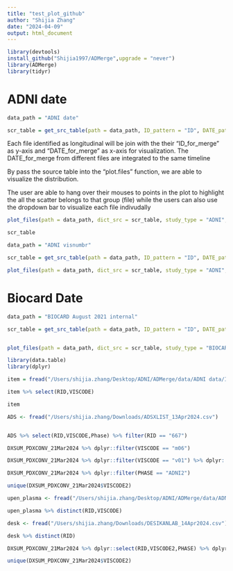 ```yaml
---
title: "test_plot_github"
author: "Shijia Zhang"
date: "2024-04-09"
output: html_document
---
```


```r
library(devtools)
install_github("Shijia1997/ADMerge",upgrade = "never")
library(ADMerge)
library(tidyr)
```

# ADNI date

```r
data_path = "ADNI date"

scr_table = get_src_table(path = data_path, ID_pattern = "ID", DATE_pattern = "VIS|DATE", ID_usr_list = c("RID"), DATE_usr_list = c("VISDATE","EXAMDATE"))


```

Each file identified as longitudinal will be join with the their "ID_for_merge" as y-axis and "DATE_for_merge" as x-axis for visualization. The DATE_for_merge from different files are integrated to the same timeline

By pass the source table into the "plot.files" function, we are able to visualize the distribution.

The user are able to hang over their mouses to points in the plot to highlight the all the scatter belongs to that group (file) while the users can also use the dropdown bar to visualize each file indivudally

```r
plot_files(path = data_path, dict_src = scr_table, study_type = "ADNI",date_type = "Date")

scr_table
```

```r
data_path = "ADNI visnumbr"

scr_table = get_src_table(path = data_path, ID_pattern = "ID", DATE_pattern = "VIS|DATE", ID_usr_list = c("RID"), DATE_usr_list = c("VISCODE"),non_longitudinal_list = c("DESIKANLAB_14Apr2024"))

plot_files(path = data_path, dict_src = scr_table, study_type = "ADNI",date_type = "Number")
```


# Biocard Date

```r
data_path = "BIOCARD August 2021 internal"

scr_table = get_src_table(path = data_path, ID_pattern = "ID", DATE_pattern = "VIS|DATE", ID_usr_list = c("SUBJECT_ID"), DATE_usr_list = c("date","VISITDATE","MRIDATE"))


plot_files(path = data_path, dict_src = scr_table, study_type = "BIOCARD",date_type = "Date")
```




```r
library(data.table)
library(dplyr)

item = fread("/Users/shijia.zhang/Desktop/ADNI/ADMerge/data/ADNI data/ITEM.csv")

item %>% select(RID,VISCODE)

item

ADS <- fread("/Users/shijia.zhang/Downloads/ADSXLIST_13Apr2024.csv")


ADS %>% select(RID,VISCODE,Phase) %>% filter(RID == "667")

DXSUM_PDXCONV_21Mar2024 %>% dplyr::filter(VISCODE == "m06")

DXSUM_PDXCONV_21Mar2024 %>% dplyr::filter(VISCODE == "v01") %>% dplyr::select(RID,PHASE,VISCODE)

DXSUM_PDXCONV_21Mar2024 %>% dplyr::filter(PHASE == "ADNI2")

unique(DXSUM_PDXCONV_21Mar2024$VISCODE2)
```

```r
upen_plasma <- fread("/Users/shijia.zhang/Desktop/ADNI/ADMerge/data/ADNI data/UPENNPLASMA_02Feb2024.csv")

upen_plasma %>% distinct(RID,VISCODE)

desk <- fread("/Users/shijia.zhang/Downloads/DESIKANLAB_14Apr2024.csv")

desk %>% distinct(RID)

DXSUM_PDXCONV_21Mar2024 %>% dplyr::select(RID,VISCODE2,PHASE) %>% dplyr::filter(RID == 2)

unique(DXSUM_PDXCONV_21Mar2024$VISCODE2)
```

